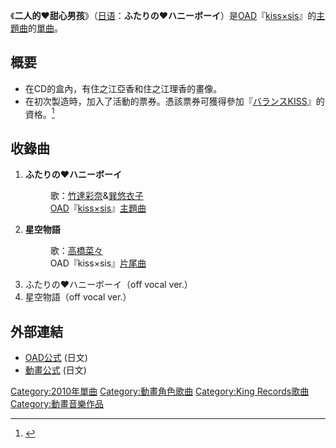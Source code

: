 {{roughtranslation|time=2010-05-15T18:59:11+00:00}}

{{Infobox Single 
| Name           = 二人的♥甜心男孩<br>ふたりの♥ハニーボーイ
| Artist         = [[竹達彩奈|竹達彩奈]]&[[巽悠衣子|巽悠衣子]] / [[高橋菜々|高橋菜々]]
| Album          = 
| A-side         = 
| B-side         = 星空物語
| Released       = 2010年4月21日 
| Format         = [[單曲|單曲]]
| Recorded       = 
| Genre          = [[J-POP|J-POP]]<br>[[動畫歌曲|動畫歌曲]]<br>（角色歌）
| Length         = 
| Label          = [[King_Records|King Records]]
| Producer       = 
| Writer         = 
| Reviews        = 
| Chart position = *週間最高順位53位（[[ORICON|ORICON]]）
| Certification  = 
| Last single    = 
| This single    =  
| Next single    = 
| Misc           = {{Extra chronology 2
| Artist         = [[竹達彩奈|竹達彩奈]]&[[巽悠衣子|巽悠衣子]]
| Type           = single
| Last single    = 
| This single    = '''ふたりの♥ハニーボーイ'''<br />（2010年）
| Next single    = [[バランスKISS|バランスKISS]]<br />（2010年）
}}{{Extra chronology 2
| Artist         = [[高橋菜々|高橋菜々]]
| Type           = single
| Last single    = 
| This single    = '''星空物語''' <br /> （2010年）
| Next single    = 
}}}}

《'''二人的♥甜心男孩'''》（[[日语|日语]]：'''ふたりの♥ハニーボーイ'''）是[[OAD|OAD]]『[[kiss×sis|kiss×sis]]』的[[主題曲|主題曲]]的[[單曲|單曲]]。

== 概要 ==
* 在CD的盒內，有住之江亞香和住之江理香的畫像。
* 在初次製造時，加入了活動的票券。憑該票券可獲得參加『[[バランスKISS|バランスKISS]]』的資格。<ref>{{Cite web |date= 2010年4月21日 |url= http://artist.cdjournal.com/d/-/4110021502 |title= OAD「kiss×sis」OPテーマ・EDテーマ〜ふたりの ハニーボーイ / 星空物語 / あこりこ(竹達彩奈&巽悠衣子)、高橋菜々 |work= CDジャーナル |author=  |accessdate= 2011-08-24 |archive-date= 2017-12-01 |archive-url= https://web.archive.org/web/20171201043502/http://artist.cdjournal.com/d/-/4110021502 |dead-url= no }}</ref>

== 收錄曲 ==
# '''ふたりの♥ハニーボーイ'''
#: 歌：[[竹達彩奈|竹達彩奈]]&[[巽悠衣子|巽悠衣子]]
#: [[OAD|OAD]]『[[kiss×sis|kiss×sis]]』[[主題曲|主題曲]]
# '''星空物語'''
#: 歌：[[高橋菜々|高橋菜々]]
#: OAD『kiss×sis』[[片尾曲|片尾曲]]
# ふたりの♥ハニーボーイ（off vocal ver.）
# 星空物語（off vocal ver.）

== 外部連結 ==
* [http://kc.kodansha.co.jp/kiss_sis/ OAD公式]{{Wayback|url=http://kc.kodansha.co.jp/kiss_sis/ |date=20130816044047 }} (日文)
* [http://www.starchild.co.jp/special/kiss_sis/index.html 動畫公式] {{Wayback|url=http://www.starchild.co.jp/special/kiss_sis/index.html |date=20100420050931 }} (日文)

{{DEFAULTSORT:Futari no hanyboy}}
[[Category:2010年單曲|Category:2010年單曲]]
[[Category:動畫角色歌曲|Category:動畫角色歌曲]]
[[Category:King_Records歌曲|Category:King Records歌曲]]
[[Category:動畫音樂作品|Category:動畫音樂作品]]
